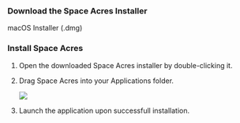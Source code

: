 
### Download the Space Acres Installer
<div className={`${styles.buttons} ${styles.flexContainer}`}>
    <Link
        className="button button--secondary"
        to="https://github.com/autonomys/space-acres/releases/download/0.1.37/space-acres-0.1.37.dmg"
        style={{ display: 'flex', flexDirection: 'column', alignItems: 'center', justifyContent: 'center', textAlign: 'center', padding: '10px' }}>
        <span style={{ fontSize: '20px' }}>macOS Installer</span>
        <span style={{ fontSize: '14px' }}>(.dmg)</span>
    </Link>
</div>

### Install Space Acres

1. Open the downloaded Space Acres installer by double-clicking it. 
2. Drag Space Acres into your Applications folder.
    
    ![](/img/doc-imgs/space-acres/mac-space-acres-setup-1.png)
    
3. Launch the application upon successfull installation. 

